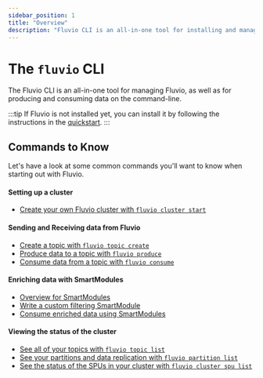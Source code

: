 ```yaml
---
sidebar_position: 1
title: "Overview"
description: "Fluvio CLI is an all-in-one tool for installing and managing Fluvio, as well as for producing and consuming data on the command-line"
---
```


# The `fluvio` CLI

The Fluvio CLI is an all-in-one tool for managing Fluvio, as well as for producing and consuming data on the command-line.

:::tip
  If Fluvio is not installed yet, you can install it by following the
  instructions in the [quickstart].
:::

## Commands to Know

Let's have a look at some common commands you'll want to know when starting
out with Fluvio.

#### Setting up a cluster

- [Create your own Fluvio cluster with `fluvio cluster start`]

#### Sending and Receiving data from Fluvio

- [Create a topic with `fluvio topic create`]
- [Produce data to a topic with `fluvio produce`]
- [Consume data from a topic with `fluvio consume`]
#### Enriching data with SmartModules

- [Overview for SmartModules]
- [Write a custom filtering SmartModule]
- [Consume enriched data using SmartModules]

#### Viewing the status of the cluster

- [See all of your topics with `fluvio topic list`]
- [See your partitions and data replication with `fluvio partition list`]
- [See the status of the SPUs in your cluster with `fluvio cluster spu list`]

[quickstart]: fluvio/quickstart.mdx

[Create your own Fluvio cluster with `fluvio cluster start`]: fluvio/cli/fluvio/cluster.mdx

[Create a topic with `fluvio topic create`]: fluvio/cli/fluvio/topic.mdx
[Produce data to a topic with `fluvio produce`]: fluvio/cli/fluvio/produce.mdx
[Consume data from a topic with `fluvio consume`]: fluvio/cli/fluvio/consume.mdx

[Overview for SmartModules]: smartmodules/overview.mdx
[Write a custom filtering SmartModule]: smartmodules/features/operators/filter.mdx
[Consume enriched data using SmartModules]: fluvio/cli/fluvio/consume.mdx#consume-using-a-smartmodule

[See all of your topics with `fluvio topic list`]: fluvio/cli/fluvio/topic.mdx#fluvio-topic-list
[See your partitions and data replication with `fluvio partition list`]: fluvio/cli/fluvio/partition.mdx#fluvio-partition-list
[See the status of the SPUs in your cluster with `fluvio cluster spu list`]: fluvio/cli/fluvio/cluster.mdx#fluvio-cluster-spu-list
